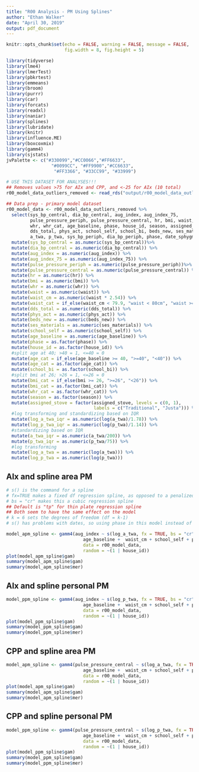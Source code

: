 ```yaml
---
title: "R00 Analysis - PM Using Splines"
author: "Ethan Walker"
date: "April 30, 2019"
output: pdf_document
---
```


```r
knitr::opts_chunk$set(echo = FALSE, warning = FALSE, message = FALSE, 
                      fig.width = 8, fig.height = 5)
```


```r
library(tidyverse)
library(lme4)
library(lmerTest)
library(pbkrtest)
library(emmeans)
library(broom)
library(purrr)
library(car)
library(forcats)
library(readxl)
library(naniar)
library(splines)
library(lubridate)
library(knitr)
library(influence.ME)
library(boxcoxmix)
library(gamm4)
library(sjstats)
jvPalette <- c("#330099","#CC0066","#FF6633", 
                 "#0099CC", "#FF9900","#CC6633",
                  "#FF3366", "#33CC99", "#33999")
```

```r
# USE THIS DATASET FOR ANALYSES!!!
## Removes values >75 for AIx and CPP, and <-25 for AIx (10 total)
r00_model_data_outliers_removed <- read_rds("output/r00_model_data_outliers_removed.RDS")
```

```r
## Data prep - primary model dataset
r00_model_data <- r00_model_data_outliers_removed %>% 
  select(sys_bp_central, dia_bp_central, aug_index, aug_index_75,
         pulse_pressure_periph, pulse_pressure_central, hr, bmi, waist,
         whr, whr_cat, age_baseline, phase, house_id, season, assigned_stove,
         dds_total, phys_act, school_self, school_bi, beds_new, ses_materials, 
         a_twa, p_twa, sys_bp_periph, dia_bp_periph, phase, date_sphygmo, med_bp) %>% 
  mutate(sys_bp_central = as.numeric(sys_bp_central))%>% 
  mutate(dia_bp_central = as.numeric(dia_bp_central)) %>% 
  mutate(aug_index = as.numeric(aug_index)) %>% 
  mutate(aug_index_75 = as.numeric(aug_index_75)) %>% 
  mutate(pulse_pressure_periph = as.numeric(pulse_pressure_periph))%>% 
  mutate(pulse_pressure_central = as.numeric(pulse_pressure_central)) %>% 
  mutate(hr = as.numeric(hr)) %>% 
  mutate(bmi = as.numeric(bmi)) %>% 
  mutate(whr = as.numeric(whr)) %>% 
  mutate(waist = as.numeric(waist)) %>% 
  mutate(waist_cm = as.numeric(waist * 2.54)) %>% 
  mutate(waist_cat = if_else(waist_cm < 79.9, "waist < 80cm", "waist >= 80cm")) %>% 
  mutate(dds_total = as.numeric(dds_total)) %>% 
  mutate(phys_act = as.numeric(phys_act)) %>% 
  mutate(beds_new = as.numeric(beds_new)) %>% 
  mutate(ses_materials = as.numeric(ses_materials)) %>% 
  mutate(school_self = as.numeric(school_self)) %>%
  mutate(age_baseline = as.numeric(age_baseline)) %>% 
  mutate(phase = as.factor(phase)) %>%
  mutate(house_id = as.factor(house_id)) %>%
  #split age at 40; >40 = 1, <=40 = 0
  mutate(age_cat = if_else(age_baseline >= 40, ">=40", "<40")) %>% 
  mutate(age_cat = as.factor(age_cat)) %>% 
  mutate(school_bi = as.factor(school_bi)) %>% 
  #split bmi at 26; >26 = 1, <=26 = 0
  mutate(bmi_cat = if_else(bmi >= 26, ">=26", "<26")) %>% 
  mutate(bmi_cat = as.factor(bmi_cat)) %>%
  mutate(whr_cat = as.factor(whr_cat)) %>% 
  mutate(season = as.factor(season)) %>%
  mutate(assigned_stove = factor(assigned_stove, levels = c(0, 1), 
                                 labels = c("Traditional", "Justa"))) %>% 
  #log transforming and standardizing based on IQR
  mutate(log_a_twa_iqr = as.numeric(log(a_twa)/1.78)) %>% 
  mutate(log_p_twa_iqr = as.numeric(log(p_twa)/1.14)) %>% 
  #standardizing based on IQR
  mutate(a_twa_iqr = as.numeric(a_twa/200)) %>% 
  mutate(p_twa_iqr = as.numeric(p_twa/75)) %>% 
  #log transforming
  mutate(log_a_twa = as.numeric(log(a_twa))) %>% 
  mutate(log_p_twa = as.numeric(log(p_twa))) 
```


## AIx and spline area PM
```r
# s() is the command for a spline
# fx=TRUE makes a fixed df regression spline, as opposed to a penalized spline
# bs = "cr" makes this a cubic regression spline
## Default is "tp" for thin plate regression spline
## Both seem to have the same effect on the model
# k = 6 sets the degrees of freedom (df = k-1)
# s() has problems with dates, so using phase in this model instead of spline with date

model_apm_spline <- gamm4(aug_index ~ s(log_a_twa, fx = TRUE, bs = "cr", k = 6) + 
                             age_baseline +  waist_cm + school_self + phase, 
                             data = r00_model_data,
                             random = ~(1 | house_id))
plot(model_apm_spline$gam)
summary(model_apm_spline$gam)
summary(model_apm_spline$mer)
```

\pagebreak  

## AIx and spline personal PM
```r
model_ppm_spline <- gamm4(aug_index ~ s(log_p_twa, fx = TRUE, bs = "cr", k = 6) + 
                             age_baseline +  waist_cm + school_self + phase, 
                             data = r00_model_data,
                             random = ~(1 | house_id))
plot(model_ppm_spline$gam)
summary(model_ppm_spline$gam)
summary(model_ppm_spline$mer)
```

\pagebreak  

## CPP and spline area PM
```r
model_apm_spline <- gamm4(pulse_pressure_central ~ s(log_a_twa, fx = TRUE, bs = "cr", k = 6) + 
                             age_baseline +  waist_cm + school_self + phase, 
                             data = r00_model_data,
                             random = ~(1 | house_id))
plot(model_apm_spline$gam)
summary(model_apm_spline$gam)
summary(model_apm_spline$mer)
```

\pagebreak  

## CPP and spline personal PM
```r
model_ppm_spline <- gamm4(pulse_pressure_central ~ s(log_p_twa, fx = TRUE, bs = "cr", k = 6) + 
                             age_baseline +  waist_cm + school_self + phase, 
                             data = r00_model_data,
                             random = ~(1 | house_id))
plot(model_ppm_spline$gam)
summary(model_ppm_spline$gam)
summary(model_ppm_spline$mer)
```
